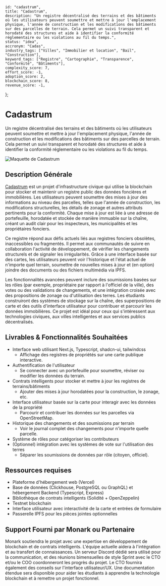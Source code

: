     id: "cadastrum",
    title: "Cadastrum",
    description: "Un registre décentralisé des terrains et des bâtiments où les utilisateurs peuvent soumettre et mettre à jour l'emplacement physique, l'année de construction et les modifications des bâtiments sur des parcelles de terrain. Cela permet un suivi transparent et horodaté des structures et aide à identifier la conformité réglementaire ou les violations au fil du temps.",
    status: "idea",
    accronym: "Cadas",
    industry_tags: ["Villes", "Immobilier et location", "Bail", "Construction"],
    keyword_tags: ["Registre", "Cartographie", "Transparence", "Conformité", "Bâtiments"],
    complexity_score: 7,
    effort_score: -1,
    adoption_score: 2,
    blockchain_score: 8,
    revenue_score: -1,
};

# Cadastrum

Un registre décentralisé des terrains et des bâtiments où les utilisateurs peuvent soumettre et mettre à jour l'emplacement physique, l'année de construction et les modifications des bâtiments sur des parcelles de terrain. Cela permet un suivi transparent et horodaté des structures et aide à identifier la conformité réglementaire ou les violations au fil du temps.

![Maquette de Cadastrum](/images/project/cadastrum.jpg)

## Description Générale

[Cadastrum](https://cadastrum.monark.io) est un projet d'infrastructure civique qui utilise la blockchain pour stocker et maintenir un registre public des données foncières et immobilières. Les utilisateurs peuvent soumettre des mises à jour des informations au niveau des parcelles, telles que l'année de construction, les modifications structurelles, les détails de zonage et autres attributs pertinents pour la conformité. Chaque mise à jour est liée à une adresse de portefeuille, horodatée et stockée de manière immuable sur la chaîne, créant un audit clair pour les inspecteurs, les municipalités et les propriétaires fonciers.
        
Ce registre répond aux défis actuels liés aux registres fonciers obsolètes, inaccessibles ou fragmentés. Il permet aux communautés de suivre en collaboration l'activité de développement, de vérifier les changements structurels et de signaler les irrégularités. Grâce à une interface basée sur des cartes, les utilisateurs peuvent voir l'historique et l'état actuel de n'importe quel terrain, soumettre de nouvelles mises à jour et (en option) joindre des documents ou des fichiers multimédia via IPFS.
        
Les fonctionnalités avancées peuvent inclure des soumissions basées sur les rôles (par exemple, propriétaire par rapport à l'officiel de la ville), des votes ou des validations de changements, et une intégration croisée avec des propositions de zonage ou d'utilisation des terres. Les étudiants construiront des systèmes de stockage sur la chaîne, des superpositions de carte et des outils d'interface utilisateur pour contribuer et parcourir les données immobilières. Ce projet est idéal pour ceux qui s'intéressent aux technologies civiques, aux villes intelligentes et aux services publics décentralisés.

## Livrables & Fonctionnalités Souhaitées

- Interface web utilisant Next.js, Typescript, shadcn-ui, tailwindcss
    - Affichage des registres de propriétés sur une carte publique interactive.
- Authentification de l'utilisateur 
    - Se connecter avec un portefeuille pour soumettre, réviser ou modifier les données du terrain.
- Contrats intelligents pour stocker et mettre à jour les registres de terrains/bâtiments
    - Ajouter des mises à jour horodatées pour la construction, le zonage, etc.
- Interface utilisateur basée sur la carte pour interagir avec les données de la propriété
    - Parcourir et contribuer les données sur les parcelles via OpenStreetMap.
- Historique des changements et des soumissions par terrain
    - Voir le journal complet des changements pour n'importe quelle parcelle.
- Système de rôles pour catégoriser les contributeurs
- (Optionnel) intégration avec les systèmes de vote sur l'utilisation des terres
    - Séparer les soumissions de données par rôle (citoyen, officiel).

## Ressources requises

- Plateforme d'hébergement web (Vercel)
- Base de données (Clickhouse, PostgreSQL ou GraphQL) et hébergement Backend (Typescript, Express)
- Bibliothèque de contrats intelligents (Solidité + OpenZeppelin)
- Testnet blockchain
- Interface utilisateur avec interactivité de la carte et entrées de formulaire
- Passerelle IPFS pour les pièces jointes optionnelles

## Support Fourni par Monark ou Partenaire

Monark soutiendra le projet avec une expertise en développement de blockchain et de contrats intelligents. L'équipe actuelle aidera à l'intégration et au transfert de connaissances. Un serveur Discord dédié sera utilisé pour la communication, et des réunions bimensuelles de style Sprint avec le CTO et/ou le COO coordonneront les progrès du projet. Le CTO fournira également des conseils sur l'interface utilisateur/UX. Une documentation étendue sera disponible pour aider les étudiants à apprendre la technologie blockchain et à remettre un projet fonctionnel.